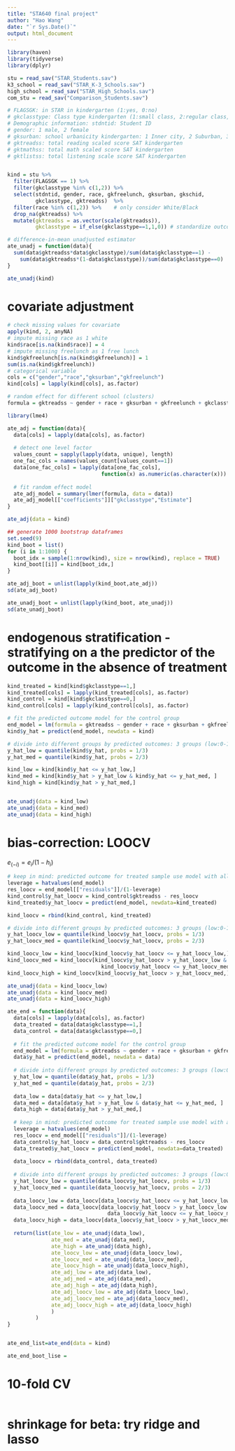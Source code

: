 ```yaml
---
title: "STA640 final project"
author: "Hao Wang"
date: "`r Sys.Date()`"
output: html_document
---
```


```r
library(haven)
library(tidyverse)
library(dplyr)
```

```r
stu = read_sav("STAR_Students.sav")
k3_school = read_sav("STAR_K-3_Schools.sav")
high_school = read_sav("STAR_High_Schools.sav")
com_stu = read_sav("Comparison_Students.sav")
```

```r
# FLAGSGK: in STAR in kindergarten (1:yes, 0:no)
# gkclasstype: Class type kindergarten (1:small class, 2:regular class, Z)
# Demographic information: stdntid: Student ID
# gender: 1 male, 2 female
# gksurban: school urbanicity kindergarten: 1 Inner city, 2 Suburban, 3 Rural, # 4 Urban
# gktreadss: total reading scaled score SAT kindergarten
# gktmathss: total math scaled score SAT kindergarten
# gktlistss: total listening scale score SAT kindergarten


kind = stu %>% 
  filter(FLAGSGK == 1) %>%
  filter(gkclasstype %in% c(1,2)) %>%
  select(stdntid, gender, race, gkfreelunch, gksurban, gkschid,
         gkclasstype, gktreadss)  %>%
  filter(race %in% c(1,2)) %>%    # only consider White/Black
  drop_na(gktreadss) %>%
  mutate(gktreadss = as.vector(scale(gktreadss)),
         gkclasstype = if_else(gkclasstype==1,1,0)) # standardize outcome variable

# difference-in-mean unadjusted estimator
ate_unadj = function(data){
  sum(data$gktreadss*data$gkclasstype)/sum(data$gkclasstype==1) - 
    sum(data$gktreadss*(1-data$gkclasstype))/sum(data$gkclasstype==0)
}

ate_unadj(kind)

```

# covariate adjustment

```r
# check missing values for covariate
apply(kind, 2, anyNA)
# impute missing race as 1 white
kind$race[is.na(kind$race)] = 4
# impute missing freelunch as 1 free lunch
kind$gkfreelunch[is.na(kind$gkfreelunch)] = 1
sum(is.na(kind$gkfreelunch))
# categorical variable
cols = c("gender","race","gksurban","gkfreelunch")
kind[cols] = lapply(kind[cols], as.factor)

# random effect for different school (clusters)
formula = gktreadss ~ gender + race + gksurban + gkfreelunch + gkclasstype + (1|gkschid)

library(lme4)

ate_adj = function(data){
  data[cols] = lapply(data[cols], as.factor)
  
  # detect one level factor
  values_count = sapply(lapply(data, unique), length)
  one_fac_cols = names(values_count[values_count==1])
  data[one_fac_cols] = lapply(data[one_fac_cols],
                              function(x) as.numeric(as.character(x)))
  
  # fit random effect model
  ate_adj_model = summary(lmer(formula, data = data))
  ate_adj_model[["coefficients"]]["gkclasstype","Estimate"]
}

ate_adj(data = kind)

## generate 1000 bootstrap dataframes
set.seed(9)
kind_boot = list()
for (i in 1:1000) {
  boot_idx = sample(1:nrow(kind), size = nrow(kind), replace = TRUE)
  kind_boot[[i]] = kind[boot_idx,]
}

ate_adj_boot = unlist(lapply(kind_boot,ate_adj))
sd(ate_adj_boot)

ate_unadj_boot = unlist(lapply(kind_boot, ate_unadj))
sd(ate_unadj_boot)

```

# endogenous stratification - stratifying on a the predictor of the outcome in the absence of treatment

```r

kind_treated = kind[kind$gkclasstype==1,]
kind_treated[cols] = lapply(kind_treated[cols], as.factor)
kind_control = kind[kind$gkclasstype==0,]
kind_control[cols] = lapply(kind_control[cols], as.factor)

# fit the predicted outcome model for the control group
end_model = lm(formula = gktreadss ~ gender + race + gksurban + gkfreelunch, data = kind_control)
kind$y_hat = predict(end_model, newdata = kind)

# divide into different groups by predicted outcomes: 3 groups (low:0-1/3, medium:1/3-2/3, high:2/3-1)
y_hat_low = quantile(kind$y_hat, probs = 1/3)
y_hat_med = quantile(kind$y_hat, probs = 2/3)

kind_low = kind[kind$y_hat <= y_hat_low,]
kind_med = kind[kind$y_hat > y_hat_low & kind$y_hat <= y_hat_med, ]
kind_high = kind[kind$y_hat > y_hat_med,]


ate_unadj(data = kind_low)
ate_unadj(data = kind_med)
ate_unadj(data = kind_high)


```


# bias-correction: LOOCV
$e_{(-i)}=e_{i}/(1-h_i)$

```r

# keep in mind: predicted outcome for treated sample use model with all control sample
leverage = hatvalues(end_model)
res_loocv = end_model[["residuals"]]/(1-leverage)
kind_control$y_hat_loocv = kind_control$gktreadss - res_loocv
kind_treated$y_hat_loocv = predict(end_model, newdata=kind_treated)

kind_loocv = rbind(kind_control, kind_treated)

# divide into different groups by predicted outcomes: 3 groups (low:0-1/3, medium:1/3-2/3, high:2/3-1)
y_hat_loocv_low = quantile(kind_loocv$y_hat_loocv, probs = 1/3)
y_hat_loocv_med = quantile(kind_loocv$y_hat_loocv, probs = 2/3)

kind_loocv_low = kind_loocv[kind_loocv$y_hat_loocv <= y_hat_loocv_low,]
kind_loocv_med = kind_loocv[kind_loocv$y_hat_loocv > y_hat_loocv_low & 
                              kind_loocv$y_hat_loocv <= y_hat_loocv_med, ]
kind_loocv_high = kind_loocv[kind_loocv$y_hat_loocv > y_hat_loocv_med,]

ate_unadj(data = kind_loocv_low)
ate_unadj(data = kind_loocv_med)
ate_unadj(data = kind_loocv_high)


```


```r

ate_end = function(data){
  data[cols] = lapply(data[cols], as.factor)
  data_treated = data[data$gkclasstype==1,]
  data_control = data[data$gkclasstype==0,]
  
  # fit the predicted outcome model for the control group
  end_model = lm(formula = gktreadss ~ gender + race + gksurban + gkfreelunch, data = data_control)
  data$y_hat = predict(end_model, newdata = data)
  
  # divide into different groups by predicted outcomes: 3 groups (low:0-1/3, medium:1/3-2/3, high:2/3-1)
  y_hat_low = quantile(data$y_hat, probs = 1/3)
  y_hat_med = quantile(data$y_hat, probs = 2/3)
  
  data_low = data[data$y_hat <= y_hat_low,]
  data_med = data[data$y_hat > y_hat_low & data$y_hat <= y_hat_med, ]
  data_high = data[data$y_hat > y_hat_med,]
  
  # keep in mind: predicted outcome for treated sample use model with all control sample
  leverage = hatvalues(end_model)
  res_loocv = end_model[["residuals"]]/(1-leverage)
  data_control$y_hat_loocv = data_control$gktreadss - res_loocv
  data_treated$y_hat_loocv = predict(end_model, newdata=data_treated)
  
  data_loocv = rbind(data_control, data_treated)
  
  # divide into different groups by predicted outcomes: 3 groups (low:0-1/3, medium:1/3-2/3, high:2/3-1)
  y_hat_loocv_low = quantile(data_loocv$y_hat_loocv, probs = 1/3)
  y_hat_loocv_med = quantile(data_loocv$y_hat_loocv, probs = 2/3)
  
  data_loocv_low = data_loocv[data_loocv$y_hat_loocv <= y_hat_loocv_low,]
  data_loocv_med = data_loocv[data_loocv$y_hat_loocv > y_hat_loocv_low & 
                                data_loocv$y_hat_loocv <= y_hat_loocv_med, ]
  data_loocv_high = data_loocv[data_loocv$y_hat_loocv > y_hat_loocv_med,]
  
  return(list(ate_low = ate_unadj(data_low),
              ate_med = ate_unadj(data_med),
              ate_high = ate_unadj(data_high),
              ate_loocv_low = ate_unadj(data_loocv_low),
              ate_loocv_med = ate_unadj(data_loocv_med),
              ate_loocv_high = ate_unadj(data_loocv_high),
              ate_adj_low = ate_adj(data_low),
              ate_adj_med = ate_adj(data_med),
              ate_adj_high = ate_adj(data_high),
              ate_adj_loocv_low = ate_adj(data_loocv_low),
              ate_adj_loocv_med = ate_adj(data_loocv_med),
              ate_adj_loocv_high = ate_adj(data_loocv_high)
              )
         )
}


ate_end_list=ate_end(data = kind)

ate_end_boot_lise = 

```

# 10-fold CV

```r



```



# shrinkage for beta: try ridge and lasso

```r






```











